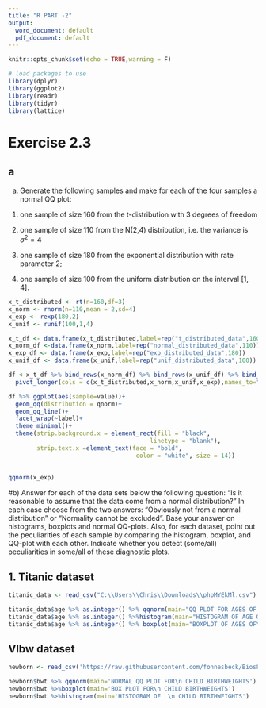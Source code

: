 ---
title: "R PART -2"
output:
  word_document: default
  pdf_document: default
---

```{r setup, include=FALSE}
knitr::opts_chunk$set(echo = TRUE,warning = F)
```

```{r}
# load packages to use 
library(dplyr)
library(ggplot2)
library(readr)
library(tidyr)
library(lattice)
```
# Exercise 2.3
## a
a) Generate the following samples and make for each of the four samples a normal QQ plot:
1. one sample of size 160 from the t-distribution with 3 degrees of freedom
2.  one sample of size 110 from the N(2,4) distribution, i.e. the variance is $\sigma^2=4$

3. one sample of size 180 from the exponential distribution with rate parameter 2;
4. one sample of size 100 from the uniform distribution on the interval [1, 4].

```{r fig.height=10,fig.width=12}
x_t_distributed <- rt(n=160,df=3)
x_norm <- rnorm(n=110,mean = 2,sd=4)
x_exp <- rexp(180,2)
x_unif <- runif(100,1,4)

x_t_df <- data.frame(x_t_distributed,label=rep("t_distributed_data",160))
x_norm_df <-data.frame(x_norm,label=rep("normal_distributed_data",110)) 
x_exp_df <- data.frame(x_exp,label=rep("exp_distributed_data",180))
x_unif_df <- data.frame(x_unif,label=rep("unif_distributed_data",100))

df <-x_t_df %>% bind_rows(x_norm_df) %>% bind_rows(x_unif_df) %>% bind_rows(x_exp_df) %>% 
  pivot_longer(cols = c(x_t_distributed,x_norm,x_unif,x_exp),names_to="distribution")

df %>% ggplot(aes(sample=value))+
  geom_qq(distribution = qnorm)+
  geom_qq_line()+
  facet_wrap(~label)+
  theme_minimal()+
  theme(strip.background.x = element_rect(fill = "black",
                                        linetype = "blank"),
        strip.text.x =element_text(face = "bold",
                                    color = "white", size = 14))
  
  
qqnorm(x_exp)


```
#b) 
Answer for each of the data sets below the following question: “Is it reasonable to assume
that the data come from a normal distribution?” In each case choose from the two answers:
“Obviously not from a normal distribution” or “Normality cannot be excluded”. Base your
answer on histograms, boxplots and normal QQ-plots.
Also, for each dataset, point out the peculiarities of each sample by comparing the histogram, boxplot, and QQ-plot with each other. Indicate whether you detect (some/all)
peculiarities in some/all of these diagnostic plots.


## 1. Titanic dataset
```{r fig.width=4,fig.height=4}

titanic_data <- read_csv("C:\\Users\\Chris\\Downloads\\phpMYEkMl.csv")

titanic_data$age %>% as.integer() %>% qqnorm(main="QQ PLOT FOR AGES OF PASSENGERS\n ABOARD THE TITANIC")
titanic_data$age %>% as.integer() %>%histogram(main="HISTOGRAM OF AGE OF\n PASSENGERS")
titanic_data$age %>% as.integer() %>% boxplot(main="BOXPLOT OF AGES OF\n PASSENGERS")

```
## Vlbw dataset 
```{r}
newborn <- read_csv('https://raw.githubusercontent.com/fonnesbeck/Bios8366/master/data/vlbw.csv')

newborn$bwt %>% qqnorm(main='NORMAL QQ PLOT FOR\n CHILD BIRTHWEIGHTS')
newborn$bwt %>%boxplot(main='BOX PLOT FOR\n CHILD BIRTHWEIGHTS')
newborn$bwt %>%histogram(main='HISTOGRAM OF  \n CHILD BIRTHWEIGHTS')
```


